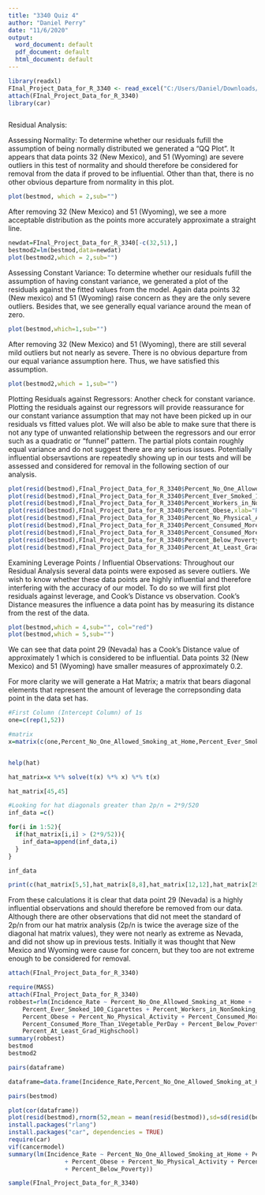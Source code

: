 ---
title: "3340 Quiz 4"
author: "Daniel Perry"
date: "11/6/2020"
output:
  word_document: default
  pdf_document: default
  html_document: default
---

```{r}
library(readxl)
FInal_Project_Data_for_R_3340 <- read_excel("C:/Users/Daniel/Downloads/FInal Project Data for R 3340.xlsx")
attach(FInal_Project_Data_for_R_3340)
library(car)
```


```{r}

```


Residual Analysis:

Assessing Normality: To determine whether our residuals fufill the assumption of being normally distributed we generated a "QQ Plot". It appears that data points 32 (New Mexico), and 51 (Wyoming) are severe outliers in this test of normality and should therefore be considered for removal from the data if proved to be influential. Other than that, there is no other obvious departure from normality in this plot.

```{r}
plot(bestmod, which = 2,sub="")
```

After removing 32 (New Mexico) and 51 (Wyoming), we see a more acceptable distribution as the points more accurately approximate a straight line.

```{r}
newdat=FInal_Project_Data_for_R_3340[-c(32,51),]
bestmod2=lm(bestmod,data=newdat)
plot(bestmod2,which = 2,sub="")
```

Assessing Constant Variance: To determine whether our residuals fufill the assumption of having constant variance, we generated a plot of the residuals against the fitted values from the model. Again data points 32 (New mexico) and 51 (Wyoming) raise concern as they are the only severe outliers. Besides that, we see generally equal variance around the mean of zero.

```{r}
plot(bestmod,which=1,sub="")
```


After removing 32 (New Mexico) and 51 (Wyoming), there are still several mild outliers but not nearly as severe. There is no obvious departure from our equal variance assumption here. Thus, we have satisfied this assumption.
```{r}
plot(bestmod2,which = 1,sub="")
```

Plotting Residuals against Regressors: Another check for constant variance. Plotting the residuals against our regressors will provide reassurance for our constant variance assumption that may not have been picked up in our residuals vs fitted values plot. We will also be able to make sure that there is not any type of unwanted relationship between the regressors and our error such as a quadratic or "funnel" pattern. The partial plots contain roughly equal variance and do not suggest there are any serious issues. Potentially influential obsersavtions are repeatedly showing up in our tests and will be assessed and considered for removal in the following section of our analysis.

```{r}
plot(resid(bestmod),FInal_Project_Data_for_R_3340$Percent_No_One_Allowed_Smoking_at_Home,xlab = "Residuals", ylab="Percent No One Allowed Smoking at Home")
plot(resid(bestmod),FInal_Project_Data_for_R_3340$Percent_Ever_Smoked_100_Cigarettes,xlab="Residuals",ylab="Percent Ever Smoked 100 Cigarettes")
plot(resid(bestmod),FInal_Project_Data_for_R_3340$Percent_Workers_in_NonSmoking_Environment,xlab = "Residuals", ylab="Percent Workers in Non=Smoking Environment")
plot(resid(bestmod),FInal_Project_Data_for_R_3340$Percent_Obese,xlab="Residuals", ylab="Percent Obese")
plot(resid(bestmod),FInal_Project_Data_for_R_3340$Percent_No_Physical_Activity, xlab="Residuals", ylab="Percent no Physical Activity")
plot(resid(bestmod),FInal_Project_Data_for_R_3340$Percent_Consumed_More_Than_1Fruit_PerDay, xlab="Residuals", ylab="Percent Consumed > 1 Fruit/Day")
plot(resid(bestmod),FInal_Project_Data_for_R_3340$Percent_Consumed_More_Than_1Vegetable_PerDay, xlab="Residuals", ylab="Percent Consumed > 1 Vegetable/Day")
plot(resid(bestmod),FInal_Project_Data_for_R_3340$Percent_Below_Poverty, xlab="Residuals",ylab="Percent Below Poverty")
plot(resid(bestmod),FInal_Project_Data_for_R_3340$Percent_At_Least_Grad_Highschool,xlab="Residuals", ylab = "Percent At Least Graduated High School")

```


Examining Leverage Points / Influential Observations: Throughout our Residual Analysis several data points were exposed as severe outliers. We wish to know whether these data points are highly influential and therefore interfering with the accuracy of our model. To do so we will first plot residuals against leverage, and Cook's Distance vs observation. Cook's Distance measures the influence a data point has by measuring its distance from the rest of the data.


```{r}
plot(bestmod,which = 4,sub="", col="red")
plot(bestmod,which = 5,sub="")

```

We can see that data point 29 (Nevada) has a Cook's Distance value of approximately 1 which is considered to be influential. Data points 32 (New Mexico) and 51 (Wyoming) have smaller measures of approximately 0.2.

For more clarity we will generate a Hat Matrix; a matrix that bears diagonal elements that represent the amount of leverage the correpsonding data point in the data set has.


```{r}
#First Column (Intercept Column) of 1s
one=c(rep(1,52))

#matrix 
x=matrix(c(one,Percent_No_One_Allowed_Smoking_at_Home,Percent_Ever_Smoked_100_Cigarettes,Percent_Workers_in_NonSmoking_Environment, Percent_Obese, Percent_No_Physical_Activity, Percent_Consumed_More_Than_1Fruit_PerDay, Percent_Consumed_More_Than_1Vegetable_PerDay, Percent_Below_Poverty, Percent_At_Least_Grad_Highschool),ncol= 10)


help(hat)

hat_matrix=x %*% solve(t(x) %*% x) %*% t(x)

hat_matrix[45,45]

#Looking for hat diagonals greater than 2p/n = 2*9/520
inf_data =c()

for(i in 1:52){
  if(hat_matrix[i,i] > (2*9/52)){
    inf_data=append(inf_data,i)
  }
}

inf_data

print(c(hat_matrix[5,5],hat_matrix[8,8],hat_matrix[12,12],hat_matrix[29,29],hat_matrix[31,31],hat_matrix[45,45]))

```

From these calculations it is clear that data point 29 (Nevada) is a highly influential observations and should therefore be removed from our data. Although there are other observations that did not meet the standard of 2p/n from our hat matrix analysis (2p/n is twice the average size of the diagonal hat matrix values), they were not nearly as extreme as Nevada, and did not show up in previous tests. Initially it was thought that New Mexico and Wyoming were cause for concern, but they too are not extreme enough to be considered for removal.


```{r}
attach(FInal_Project_Data_for_R_3340)

require(MASS)
attach(FInal_Project_Data_for_R_3340)
robbest=rlm(Incidence_Rate ~ Percent_No_One_Allowed_Smoking_at_Home + 
    Percent_Ever_Smoked_100_Cigarettes + Percent_Workers_in_NonSmoking_Environment + 
    Percent_Obese + Percent_No_Physical_Activity + Percent_Consumed_More_Than_1Fruit_PerDay + 
    Percent_Consumed_More_Than_1Vegetable_PerDay + Percent_Below_Poverty + 
    Percent_At_Least_Grad_Highschool)
summary(robbest)
bestmod
bestmod2

pairs(dataframe)

dataframe=data.frame(Incidence_Rate,Percent_No_One_Allowed_Smoking_at_Home, Percent_Ever_Smoked_100_Cigarettes,Percent_Workers_in_NonSmoking_Environment,Percent_Obese,Percent_No_Physical_Activity, Percent_Consumed_More_Than_1Fruit_PerDay,Percent_Consumed_More_Than_1Vegetable_PerDay,Percent_Below_Poverty,Percent_At_Least_Grad_Highschool)

pairs(bestmod)

plot(cor(dataframe))
plot(resid(bestmod),rnorm(52,mean = mean(resid(bestmod)),sd=sd(resid(bestmod))))
install.packages("rlang")
install.packages("car", dependencies = TRUE)
require(car)
vif(cancermodel)
summary(lm(Incidence_Rate ~ Percent_No_One_Allowed_Smoking_at_Home + Percent_Ever_Smoked_100_Cigarettes + Percent_Workers_in_NonSmoking_Environment
                + Percent_Obese + Percent_No_Physical_Activity + Percent_Consumed_More_Than_1Vegetable_PerDay
                + Percent_Below_Poverty))
```



```{r}
sample(FInal_Project_Data_for_R_3340)

```





